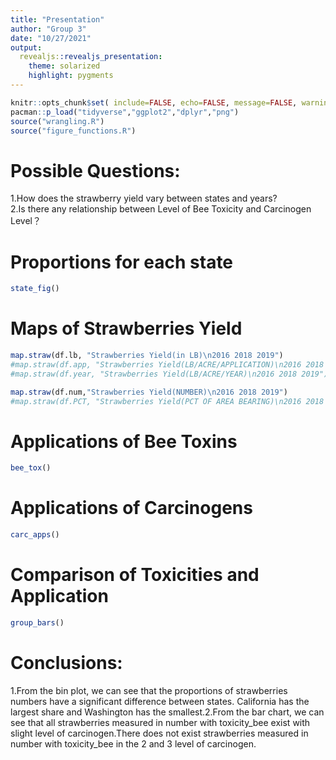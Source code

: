 ```yaml
---
title: "Presentation"
author: "Group 3"
date: "10/27/2021"
output:
  revealjs::revealjs_presentation:
    theme: solarized
    highlight: pygments
---
```

<style type="text/css">
p { text-align: left; }
</style>

```r
knitr::opts_chunk$set( include=FALSE, echo=FALSE, message=FALSE, warning=FALSE)
pacman::p_load("tidyverse","ggplot2","dplyr","png")
source("wrangling.R")
source("figure_functions.R")
```

# Possible Questions:  
1.How does the strawberry yield vary between states and years?  
2.Is there any relationship between Level of Bee Toxicity and Carcinogen Level？   

# Proportions for each state
```r
state_fig()
```

# Maps of Strawberries Yield
```r
map.straw(df.lb, "Strawberries Yield(in LB)\n2016 2018 2019")
#map.straw(df.app, "Strawberries Yield(LB/ACRE/APPLICATION)\n2016 2018 2019")
#map.straw(df.year, "Strawberries Yield(LB/ACRE/YEAR)\n2016 2018 2019")
```

```r
map.straw(df.num,"Strawberries Yield(NUMBER)\n2016 2018 2019")
#map.straw(df.PCT, "Strawberries Yield(PCT OF AREA BEARING)\n2016 2018 2019") 
```

# Applications of Bee Toxins
```r
bee_tox()
```

# Applications of Carcinogens
```r
carc_apps()
```

# Comparison of Toxicities and Application
```r
group_bars()
```

# Conclusions:
1.From the bin plot, we can see that the proportions of strawberries numbers have a significant difference between states. California has the largest share and Washington has the smallest.\n2.From the bar chart, we can see that all strawberries measured in number with toxicity_bee exist with slight level of carcinogen.There does not exist strawberries measured in number with toxicity_bee in the 2 and 3 level of carcinogen.

